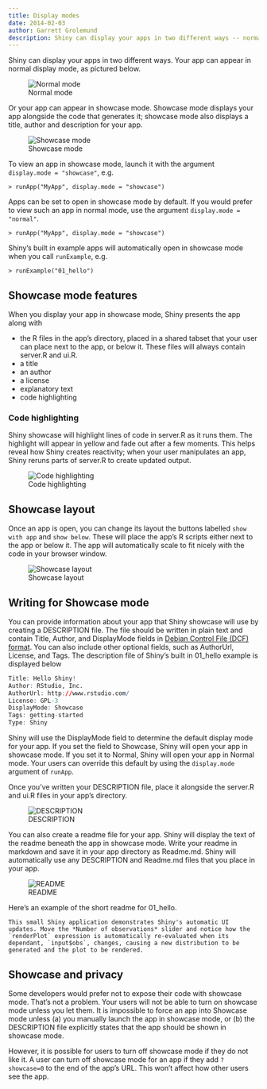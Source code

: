 ```yaml
---
title: Display modes
date: 2014-02-03
author: Garrett Grolemund
description: Shiny can display your apps in two different ways -- normal mode and showcase mode.
---
```


Shiny can display your apps in two different ways. Your app can appear in normal display mode, as pictured below.

![Normal mode](normal-mode.png){fig-alt="Hello Shiny! Shiny app with a slider bar of Number of observations on the left and a histogram of dist on the right."}

Or your app can appear in showcase mode. Showcase mode displays your app alongside the code that generates it; showcase mode also displays a title, author and description for your app.

![Showcase mode](showcase-mode.png){fig-alt="Hello Shiny! Shiny app with slider bar and histogram, and below a panel with the code for the app."}

To view an app in showcase mode, launch it with the argument `display.mode = "showcase"`, e.g.

````console
> runApp("MyApp", display.mode = "showcase")
````

Apps can be set to open in showcase mode by default. If you would prefer to view such an app in normal mode, use the argument `display.mode = "normal"`. 

````console
> runApp("MyApp", display.mode = "showcase")
````

Shiny's built in example apps will automatically open in showcase mode when you call `runExample`, e.g.

````console
> runExample("01_hello")
````

## Showcase mode features

When you display your app in showcase mode, Shiny presents the app along with

* the R files in the app's directory, placed in a shared tabset that your user can place next to the app, or below it. These files will always contain server.R and ui.R.
* a title
* an author
* a license
* explanatory text
* code highlighting

### Code highlighting

Shiny showcase will highlight lines of code in server.R as it runs them. The highlight will appear in yellow and fade out after a few moments. This helps reveal how Shiny creates reactivity; when your user manipulates an app, Shiny reruns parts of server.R to create updated output. 

![Code highlighting](code-highlighting.png){fig-alt="Lines of code highlighted in the showcase view of the Shiny app."}

## Showcase layout

Once an app is open, you can change its layout the buttons labelled `show with app` and `show below`. These will place the app's R scripts either next to the app or below it. The app will automatically scale to fit nicely with the code in your browser window.

![Showcase layout](showcase-layout.png){fig-alt="Button saying Show with app or Show below highlighted to show where you can click to change where the code appears."}

## Writing for Showcase mode

You can provide information about your app that Shiny showcase will use by creating a DESCRIPTION file. The file should be written in plain text and contain Title, Author, and DisplayMode fields in [Debian Control File (DCF) format](http://www.debian.org/doc/debian-policy/ch-controlfields.html). You can also include other optional fields, such as AuthorUrl, License, and Tags. The description file of Shiny's built in 01_hello example is displayed below

````r
Title: Hello Shiny!
Author: RStudio, Inc.
AuthorUrl: http://www.rstudio.com/
License: GPL-3
DisplayMode: Showcase
Tags: getting-started
Type: Shiny
````

Shiny will use the DisplayMode field to determine the default display mode for your app. If you set the field to Showcase, Shiny will open your app in showcase mode. If you set it to Normal, Shiny will open your app in Normal mode. Your users can override this default by using the `display.mode` argument of `runApp`.

Once you've written your DESCRIPTION file, place it alongside the server.R and ui.R files in your app's directory.

![DESCRIPTION](description.png){fig-alt="File navigation pane with MyApp and three files - DESCRIPTION, server.R and ui.R"}

You can also create a readme file for your app. Shiny will display the text of the readme beneath the app in showcase mode. Write your readme in markdown and save it in your app directory as Readme.md. Shiny will automatically use any DESCRIPTION and Readme.md files that you place in your app.

![README](readme.png){fig-alt="File navigation pane with files DESCRIPTION, Readme.md, server.R and ui.R"}

Here's an example of the short readme for 01_hello.

````console
This small Shiny application demonstrates Shiny's automatic UI updates. Move the *Number of observations* slider and notice how the `renderPlot` expression is automatically re-evaluated when its dependant, `input$obs`, changes, causing a new distribution to be generated and the plot to be rendered.
````

## Showcase and privacy

Some developers would prefer not to expose their code with showcase mode. That's not a problem. Your users will not be able to turn on showcase mode unless you let them. It is impossible to force an app into Showcase mode unless (a) you manually launch the app in showcase mode, or (b) the DESCRIPTION file explicitly states that the app should be shown in showcase mode. 

However, it is possible for users to turn off showcase mode if they do not like it. A user can turn off showcase mode for an app if they add `?showcase=0` to the end of the app's URL. This won't affect how other users see the app.